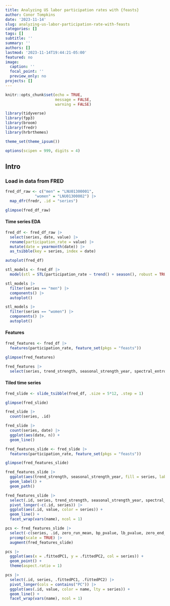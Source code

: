 ```yaml
---
title: Analyzing US labor participation rates with {feasts}
author: Conor Tompkins
date: '2023-11-14'
slug: analyzing-us-labor-participation-rate-with-feasts
categories: []
tags: []
subtitle: ''
summary: ''
authors: []
lastmod: '2023-11-14T19:44:21-05:00'
featured: no
image:
  caption: ''
  focal_point: ''
  preview_only: no
projects: []
---
```


```r
knitr::opts_chunk$set(echo = TRUE,
                      message = FALSE,
                      warning = FALSE)
```


```r
library(tidyverse)
library(fpp3)
library(broom)
library(fredr)
library(hrbrthemes)

theme_set(theme_ipsum())

options(scipen = 999, digits = 4)
```

## Intro

### Load in data from FRED


```r
fred_df_raw <- c("men" = "LNU01300001",
             "women" = "LNU01300002") |> 
  map_dfr(fredr, .id = "series")

glimpse(fred_df_raw)
```

#### Time series EDA

```r
fred_df <- fred_df_raw |> 
  select(series, date, value) |> 
  rename(participation_rate = value) |> 
  mutate(date = yearmonth(date)) |> 
  as_tsibble(key = series, index = date)

autoplot(fred_df)
```

```r
stl_models <- fred_df |> 
  model(stl = STL(participation_rate ~ trend() + season(), robust = TRUE))

stl_models |> 
  filter(series == "men") |> 
  components() |> 
  autoplot()

stl_models |> 
  filter(series == "women") |> 
  components() |> 
  autoplot()
```

#### Features

```r
fred_features <- fred_df |>
  features(participation_rate, feature_set(pkgs = "feasts"))

glimpse(fred_features)
```

```r
fred_features |> 
  select(series, trend_strength, seasonal_strength_year, spectral_entropy)
```

#### Tiled time series
```r
fred_slide <- slide_tsibble(fred_df, .size = 5*12, .step = 1)

glimpse(fred_slide)

fred_slide |> 
  count(series, .id)

fred_slide |> 
  count(series, date) |> 
  ggplot(aes(date, n)) +
  geom_line()
```

```r
fred_features_slide <- fred_slide |>
  features(participation_rate, feature_set(pkgs = "feasts"))

glimpse(fred_features_slide)
```

```r
fred_features_slide |> 
  ggplot(aes(trend_strength, seasonal_strength_year, fill = series, label = .id)) +
  geom_label() +
  geom_path()

fred_features_slide |> 
  select(.id, series, trend_strength, seasonal_strength_year, spectral_entropy) |> 
  pivot_longer(-c(.id, series)) |> 
  ggplot(aes(.id, value, color = series)) +
  geom_line() +
  facet_wrap(vars(name), ncol = 1)
```

```r
pcs <- fred_features_slide |>
  select(-c(series, .id, zero_run_mean, bp_pvalue, lb_pvalue, zero_end_prop, zero_start_prop, zero_run_mean)) |>
  prcomp(scale = TRUE) |>
  augment(fred_features_slide)

pcs |>
  ggplot(aes(x = .fittedPC1, y = .fittedPC2, col = series)) +
  geom_point() +
  theme(aspect.ratio = 1)
```

```r
pcs |> 
  select(.id, series, .fittedPC1, .fittedPC2) |> 
  pivot_longer(cols = contains("PC")) |> 
  ggplot(aes(.id, value, color = name, lty = series)) +
  geom_line() +
  facet_wrap(vars(name), ncol = 1)
```


